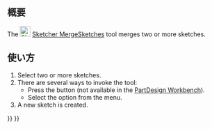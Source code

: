<languages/>

{{Docnav/ja
|[[Sketcher_ValidateSketch/ja|スケッチを検証]]
|[[Sketcher_MirrorSketch/ja|スケッチを鏡像化]]
|[[Sketcher_Workbench/ja|スケッチッチャーワークベンチ]]
|IconL=Sketcher_ValidateSketch.svg
|IconR=Sketcher_MirrorSketch.svg‎
|IconC=Workbench_Sketcher.svg
}}

{{GuiCommand/ja
|Name=Sketcher MergeSketches
|Name/ja=スケッチャー・スケッチをマージ
|MenuLocation=Sketch → スケッチをマージ
|Workbenches=[[Sketcher_Workbench/ja|スケッチッチャー]], [[PartDesign_Workbench/ja|パートデザイン]]
|Version=0.15
}}

<span id="Description"></span>
== 概要 ==

The [[Image:Sketcher_MergeSketches.svg|24px]] [[Sketcher_MergeSketches|Sketcher MergeSketches]] tool merges two or more sketches.

<span id="Usage"></span>
== 使い方 ==

# Select two or more sketches.
# There are several ways to invoke the tool:
#* Press the {{Button|[[Image:Sketcher_MergeSketches.svg|16px]] [[Sketcher_MergeSketches|Merge sketches]]}} button (not available in the [[PartDesign_Workbench|PartDesign Workbench]]).
#* Select the {{MenuCommand|Sketch → [[Image:Sketcher_MergeSketches.svg|16px]] Merge sketches}} option from the menu.
# A new sketch is created.


{{Docnav/ja
|[[Sketcher_ValidateSketch/ja|スケッチを検証]]
|[[Sketcher_MirrorSketch/ja|スケッチを鏡像化]]
|[[Sketcher_Workbench/ja|スケッチッチャーワークベンチ]]
|IconL=Sketcher_ValidateSketch.svg
|IconR=Sketcher_MirrorSketch.svg‎
|IconC=Workbench_Sketcher.svg
}}


{{Sketcher Tools navi{{#translation:}}}}
{{Userdocnavi{{#translation:}}}}